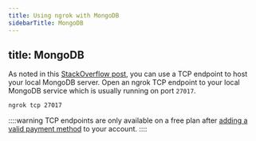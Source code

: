```yaml
---
title: Using ngrok with MongoDB
sidebarTitle: MongoDB
---
```


title: MongoDB
---


As noted in this [StackOverflow post](https://stackoverflow.com/a/59716766/17282727), you can use a TCP endpoint to host your local MongoDB server. Open an ngrok TCP endpoint to your local MongoDB service which is usually running on port `27017`.

```bash
ngrok tcp 27017
```

::::warning
TCP endpoints are only available on a free plan after [adding a valid payment method](https://dashboard.ngrok.com/settings#id-verification) to your account.
::::
